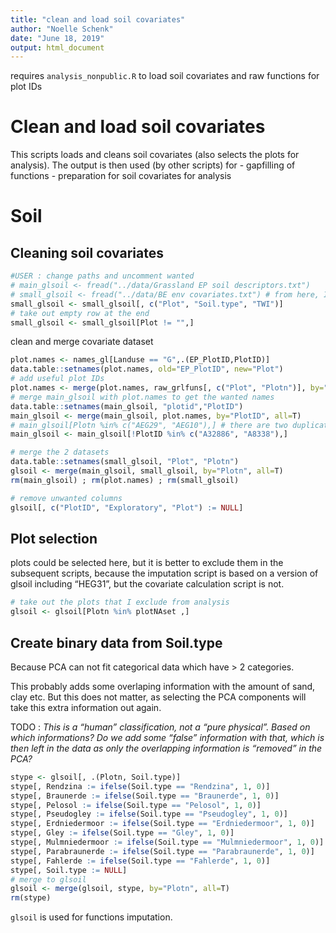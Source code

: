 ```yaml
---
title: "clean and load soil covariates"
author: "Noelle Schenk"
date: "June 18, 2019"
output: html_document
---
```

requires `analysis_nonpublic.R` to load soil covariates and raw functions for plot IDs

# Clean and load soil covariates
This scripts loads and cleans soil covariates (also selects the plots for analysis). The output is then used (by other scripts) for 
- gapfilling of functions
- preparation for soil covariates for analysis


# Soil
## Cleaning soil covariates
```r
#USER : change paths and uncomment wanted
# main_glsoil <- fread("../data/Grassland EP soil descriptors.txt")
# small_glsoil <- fread("../data/BE env covariates.txt") # from here, I only take soil type and TWI
small_glsoil <- small_glsoil[, c("Plot", "Soil.type", "TWI")]
# take out empty row at the end
small_glsoil <- small_glsoil[Plot != "",]
```




clean and merge covariate dataset
```r
plot.names <- names_gl[Landuse == "G",.(EP_PlotID,PlotID)]
data.table::setnames(plot.names, old="EP_PlotID", new="Plot")
# add useful plot IDs
plot.names <- merge(plot.names, raw_grlfuns[, c("Plot", "Plotn")], by="Plot", all=T)
# merge main_glsoil with plot.names to get the wanted names
data.table::setnames(main_glsoil, "plotid","PlotID")
main_glsoil <- merge(main_glsoil, plot.names, by="PlotID", all=T)
# main_glsoil[Plotn %in% c("AEG29", "AEG10"),] # there are two duplicated rows without data
main_glsoil <- main_glsoil[!PlotID %in% c("A32886", "A8338"),]

# merge the 2 datasets
data.table::setnames(small_glsoil, "Plot", "Plotn")
glsoil <- merge(main_glsoil, small_glsoil, by="Plotn", all=T)
rm(main_glsoil) ; rm(plot.names) ; rm(small_glsoil)

# remove unwanted columns
glsoil[, c("PlotID", "Exploratory", "Plot") := NULL]
```

## Plot selection
plots could be selected here, but it is better to exclude them in the subsequent scripts, because the imputation script is based on a version of glsoil including "HEG31", but the covariate calculation script is not.
```r
# take out the plots that I exclude from analysis
glsoil <- glsoil[Plotn %in% plotNAset ,]
```

## Create binary data from Soil.type
Because PCA can not fit categorical data which have > 2 categories. 

This probably adds some overlaping information with the amount of sand, clay etc. But this does not matter, as selecting the PCA components will take this extra information out again.

TODO : *This is a "human" classification, not a "pure physical". Based on which informations? Do we add some "false" information with that, which is then left in the data as only the overlapping information is "removed" in the PCA?*

```r
stype <- glsoil[, .(Plotn, Soil.type)]
stype[, Rendzina := ifelse(Soil.type == "Rendzina", 1, 0)]
stype[, Braunerde := ifelse(Soil.type == "Braunerde", 1, 0)]
stype[, Pelosol := ifelse(Soil.type == "Pelosol", 1, 0)]
stype[, Pseudogley := ifelse(Soil.type == "Pseudogley", 1, 0)]
stype[, Erdniedermoor := ifelse(Soil.type == "Erdniedermoor", 1, 0)]
stype[, Gley := ifelse(Soil.type == "Gley", 1, 0)]
stype[, Mulmniedermoor := ifelse(Soil.type == "Mulmniedermoor", 1, 0)]
stype[, Parabraunerde := ifelse(Soil.type == "Parabraunerde", 1, 0)]
stype[, Fahlerde := ifelse(Soil.type == "Fahlerde", 1, 0)]
stype[, Soil.type := NULL]
# merge to glsoil
glsoil <- merge(glsoil, stype, by="Plotn", all=T)
rm(stype)
```

`glsoil` is used for functions imputation.